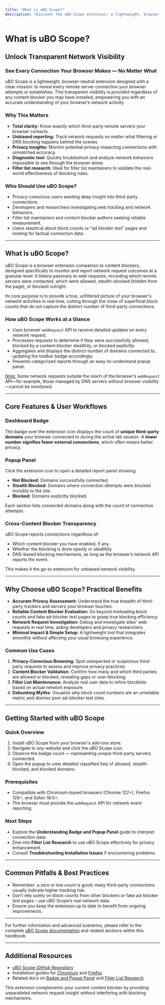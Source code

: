 ```yaml
---
title: "What is uBO Scope?"
description: "Discover the uBO Scope extension: a lightweight, browser-neutral tool that transparently reveals all attempted and successful connections from your browser, regardless of the content blocker in use. This page defines the core mission, sets user expectations, and outlines why accurate network visibility is critical for both privacy and diagnostics."
---
```


# What is uBO Scope?

## Unlock Transparent Network Visibility

### See Every Connection Your Browser Makes — No Matter What

uBO Scope is a lightweight, browser-neutral extension designed with a clear mission: to reveal every remote server connection your browser attempts or establishes. This transparent visibility is provided regardless of any content blocker you may have installed, empowering you with an accurate understanding of your browser’s network activity.

### Why This Matters

- **Total clarity:** Know exactly which third-party remote servers your browser contacts.
- **Unbiased reporting:** Track network requests no matter what filtering or DNS blocking happens behind the scenes.
- **Privacy insights:** Monitor potential privacy-impacting connections with unmatched accuracy.
- **Diagnostic tool:** Quickly troubleshoot and analyze network behaviors impossible to see through the browser alone.
- **Filter list research:** Ideal for filter list maintainers to validate the real-world effectiveness of blocking rules.

### Who Should Use uBO Scope?

- Privacy-conscious users wanting deep insight into third-party connections.
- Developers and researchers investigating web tracking and network behaviors.
- Filter list maintainers and content blocker authors seeking reliable measurement.
- Users skeptical about block counts or “ad blocker test” pages and looking for factual connection data.

---

## What Is uBO Scope?

uBO Scope is a browser extension companion to content blockers, designed specifically to monitor and report network request outcomes at a granular level. It listens passively to web requests, recording which remote servers were contacted, which were allowed, stealth-blocked (hidden from the page), or blocked outright.

Its core purpose is to provide a true, unfiltered picture of your browser's network activities in real time, cutting through the noise of superficial block counts that do not capture the distinct number of third-party connections.

### How uBO Scope Works at a Glance

- Uses browser `webRequest` API to receive detailed updates on every network request.
- Processes requests to determine if they were successfully allowed, blocked by a content-blocker stealthily, or blocked explicitly.
- Aggregates and displays the distinct number of domains connected to, updating the toolbar badge accordingly.
- Presents categorized reports through an easy-to-understand popup panel.

<u><i>Note:</i></u> Some network requests outside the reach of the browser's `webRequest` API—for example, those managed by DNS servers without browser visibility—cannot be monitored.

---

## Core Features & User Workflows

### Dashboard Badge
The badge over the extension icon displays the count of **unique third-party domains** your browser connected to during the active tab session. A **lower number signifies fewer external connections**, which often means better privacy.

### Popup Panel
Click the extension icon to open a detailed report panel showing:

- **Not Blocked:** Domains successfully connected.
- **Stealth Blocked:** Domains where connection attempts were blocked invisibly to the site.
- **Blocked:** Domains explicitly blocked.

Each section lists connected domains along with the count of connection attempts.

### Cross-Content Blocker Transparency
uBO Scope reports connections regardless of:

- Which content blocker you have enabled, if any.
- Whether the blocking is done openly or stealthily.
- DNS-based blocking mechanisms, as long as the browser’s network API reports the event.

This makes it the go-to extension for unbiased network visibility.

---

## Why Choose uBO Scope? Practical Benefits

- **Accurate Privacy Assessment:** Understand the true breadth of third-party trackers and servers your browser touches.
- **Reliable Content Blocker Evaluation:** Go beyond misleading block counts and fake ad-blocker test pages to grasp true blocking efficiency.
- **Network Request Investigation:** Debug and investigate sites' web requests in real time, aiding developers and privacy researchers.
- **Minimal Impact & Simple Setup:** A lightweight tool that integrates smoothly without affecting your usual browsing experience.

### Common Use Cases

1. **Privacy-Conscious Browsing:** Spot unexpected or suspicious third-party requests to assess and improve privacy practices.
2. **Content Blocker Validation:** Confirm how many and which third parties are allowed or blocked, revealing gaps or over-blocking.
3. **Filter List Maintenance:** Analyze real user data to refine blocklists based on actual network exposure.
4. **Debunking Myths:** Visualize why block count numbers are an unreliable metric and dismiss poor ad-blocker test sites.

---

## Getting Started with uBO Scope

### Quick Overview
1. Install uBO Scope from your browser's add-ons store.
2. Navigate to any website and click the uBO Scope icon.
3. Observe the badge count — representing unique third-party servers connected.
4. Open the popup to view detailed classified lists of allowed, stealth-blocked, and blocked domains.

### Prerequisites
- Compatible with Chromium-based browsers (Chrome 122+), Firefox 128+, and Safari 18.5+.
- The browser must provide the `webRequest` API for network event reporting.

### Next Steps
- Explore the **Understanding Badge and Popup Panel** guide to interpret connection data.
- Dive into **Filter List Research** to use uBO Scope effectively for privacy enhancement.
- Consult **Troubleshooting Installation Issues** if encountering problems.

---

## Common Pitfalls & Best Practices

- Remember: a zero or low count is good; many third-party connections usually indicate higher tracking risk.
- Don’t rely solely on block counts from other blockers or fake ad-blocker test pages - use uBO Scope’s real network data.
- Ensure you keep the extension up to date to benefit from ongoing improvements.

---

For further information and advanced scenarios, please refer to the complete [uBO Scope documentation](https://github.com/gorhill/uBO-Scope) and related sections within this handbook.

---

## Additional Resources

- [uBO Scope GitHub Repository](https://github.com/gorhill/uBO-Scope)
- Installation guides for [Chromium](https://chromewebstore.google.com/detail/ubo-scope/bbdpgcaljkaaigfcomhidmneffjjjfgp) and [Firefox](https://addons.mozilla.org/firefox/addon/ubo-scope/)
- Related docs on [Badge and Popup Panel](#) and [Filter List Research](#)


<Info>
This extension complements your current content blocker by providing unparalleled network request insight without interfering with blocking mechanisms.
</Info>
